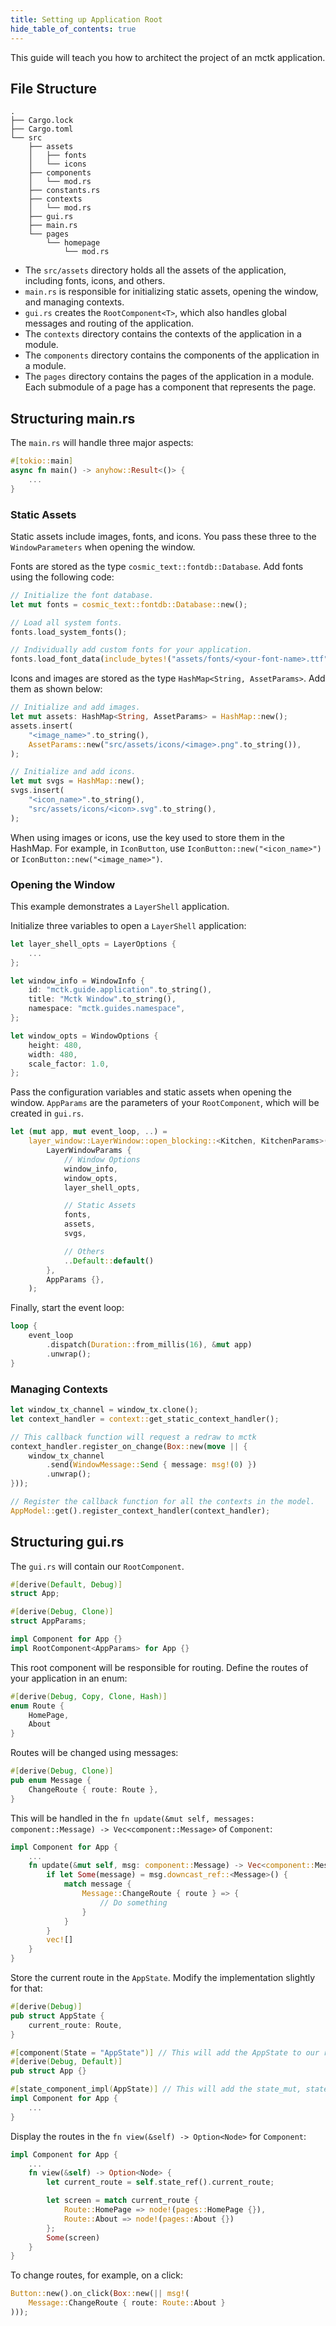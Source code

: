 ```yaml
---
title: Setting up Application Root
hide_table_of_contents: true
---
```


This guide will teach you how to architect the project of an mctk application.

## File Structure

```
.
├── Cargo.lock
├── Cargo.toml
└── src
    ├── assets
    │   ├── fonts
    │   └── icons
    ├── components
    │   └── mod.rs
    ├── constants.rs
    ├── contexts
    │   └── mod.rs
    ├── gui.rs
    ├── main.rs
    └── pages
        └── homepage
            └── mod.rs
```

- The `src/assets` directory holds all the assets of the application, including fonts, icons, and others.
- `main.rs` is responsible for initializing static assets, opening the window, and managing contexts.
- `gui.rs` creates the `RootComponent<T>`, which also handles global messages and routing of the application.
- The `contexts` directory contains the contexts of the application in a module.
- The `components` directory contains the components of the application in a module.
- The `pages` directory contains the pages of the application in a module. Each submodule of a page has a component that represents the page.

## Structuring main.rs

The `main.rs` will handle three major aspects:

```rust
#[tokio::main]
async fn main() -> anyhow::Result<()> {
    ...
}
```

### Static Assets

Static assets include images, fonts, and icons. You pass these three to the `WindowParameters` when opening the window.

Fonts are stored as the type `cosmic_text::fontdb::Database`. Add fonts using the following code:

```rust
// Initialize the font database.
let mut fonts = cosmic_text::fontdb::Database::new();

// Load all system fonts.
fonts.load_system_fonts();

// Individually add custom fonts for your application.
fonts.load_font_data(include_bytes!("assets/fonts/<your-font-name>.ttf").into());
```

Icons and images are stored as the type `HashMap<String, AssetParams>`. Add them as shown below:

```rust
// Initialize and add images.
let mut assets: HashMap<String, AssetParams> = HashMap::new();
assets.insert(
    "<image_name>".to_string(),
    AssetParams::new("src/assets/icons/<image>.png".to_string()),
);

// Initialize and add icons.
let mut svgs = HashMap::new();
svgs.insert(
    "<icon_name>".to_string(),
    "src/assets/icons/<icon>.svg".to_string(),
);
```

When using images or icons, use the key used to store them in the HashMap. For example, in `IconButton`, use `IconButton::new("<icon_name>")` or `IconButton::new("<image_name>")`.

### Opening the Window

This example demonstrates a `LayerShell` application.

Initialize three variables to open a `LayerShell` application:

```rust
let layer_shell_opts = LayerOptions {
    ...
};
```

```rust
let window_info = WindowInfo {
    id: "mctk.guide.application".to_string(),
    title: "Mctk Window".to_string(),
    namespace: "mctk.guides.namespace",
};
```

```rust
let window_opts = WindowOptions {
    height: 480,
    width: 480,
    scale_factor: 1.0,
};
```

Pass the configuration variables and static assets when opening the window. `AppParams` are the parameters of your `RootComponent`, which will be created in `gui.rs`.

```rust
let (mut app, mut event_loop, ..) =
    layer_window::LayerWindow::open_blocking::<Kitchen, KitchenParams>(
        LayerWindowParams {
            // Window Options
            window_info,
            window_opts,
            layer_shell_opts,

            // Static Assets
            fonts,
            assets,
            svgs,

            // Others
            ..Default::default()
        },
        AppParams {},
    );
```

Finally, start the event loop:

```rust
loop {
    event_loop
        .dispatch(Duration::from_millis(16), &mut app)
        .unwrap();
}
```

### Managing Contexts

```rust
let window_tx_channel = window_tx.clone();
let context_handler = context::get_static_context_handler();

// This callback function will request a redraw to mctk
context_handler.register_on_change(Box::new(move || {
    window_tx_channel
        .send(WindowMessage::Send { message: msg!(0) })
        .unwrap();
}));

// Register the callback function for all the contexts in the model.
AppModel::get().register_context_handler(context_handler);
```

## Structuring gui.rs

The `gui.rs` will contain our `RootComponent`.

```rust
#[derive(Default, Debug)]
struct App;

#[derive(Debug, Clone)]
struct AppParams;

impl Component for App {}
impl RootComponent<AppParams> for App {}
```

This root component will be responsible for routing. Define the routes of your application in an enum:

```rust
#[derive(Debug, Copy, Clone, Hash)]
enum Route {
    HomePage,
    About
}
```

Routes will be changed using messages:

```rust
#[derive(Debug, Clone)]
pub enum Message {
    ChangeRoute { route: Route },
}
```

This will be handled in the `fn update(&mut self, messages: component::Message) -> Vec<component::Message>` of `Component`:

```rust
impl Component for App {
    ...
    fn update(&mut self, msg: component::Message) -> Vec<component::Message> {
        if let Some(message) = msg.downcast_ref::<Message>() {
            match message {
                Message::ChangeRoute { route } => {
                    // Do something
                }
            }
        }
        vec![]
    }
}
```

Store the current route in the `AppState`. Modify the implementation slightly for that:

```rust
#[derive(Debug)]
pub struct AppState {
    current_route: Route,
}

#[component(State = "AppState")] // This will add the AppState to our root component.
#[derive(Debug, Default)]
pub struct App {}

#[state_component_impl(AppState)] // This will add the state_mut, state_ref, and other functions to the implementation.
impl Component for App {
    ...
}
```

Display the routes in the `fn view(&self) -> Option<Node>` for `Component`:

```rust
impl Component for App {
    ...
    fn view(&self) -> Option<Node> {
        let current_route = self.state_ref().current_route;

        let screen = match current_route {
            Route::HomePage => node!(pages::HomePage {}),
            Route::About => node!(pages::About {})
        };
        Some(screen)
    }
}
```

To change routes, for example, on a click:

```rust
Button::new().on_click(Box::new(|| msg!(
    Message::ChangeRoute { route: Route::About }
)));
```

